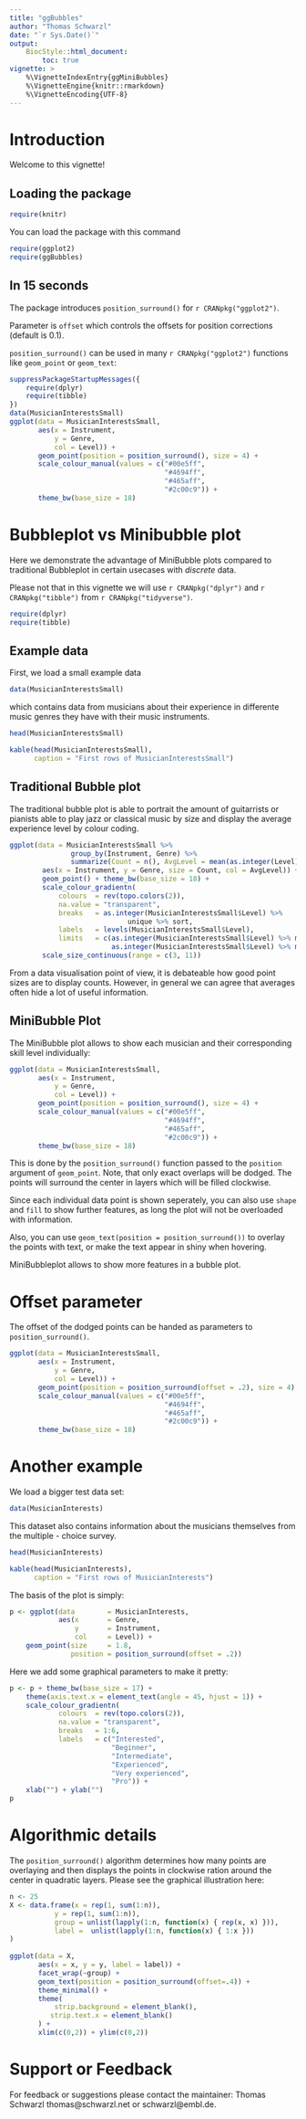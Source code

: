 ```yaml
---
title: "ggBubbles"
author: "Thomas Schwarzl"
date: "`r Sys.Date()`"
output: 
    BiocStyle::html_document:
        toc: true
vignette: >
    %\VignetteIndexEntry{ggMiniBubbles}
    %\VignetteEngine{knitr::rmarkdown}
    %\VignetteEncoding{UTF-8} 
---
```


# Introduction

Welcome to this vignette!

## Loading the package
```r
require(knitr)
```

You can load the package with this command

```r
require(ggplot2)
require(ggBubbles)
```


## In 15 seconds

The package introduces `position_surround()` for `r CRANpkg("ggplot2")`.

Parameter is `offset`  which controls the offsets for 
position corrections (default is 0.1).

`position_surround()` can be used in many `r CRANpkg("ggplot2")` functions like
`geom_point` or `geom_text`:

```r
suppressPackageStartupMessages({
    require(dplyr)
    require(tibble)
})
data(MusicianInterestsSmall)
ggplot(data = MusicianInterestsSmall,
       aes(x = Instrument,
           y = Genre,
           col = Level)) +
       geom_point(position = position_surround(), size = 4) +
       scale_colour_manual(values = c("#00e5ff",
                                      "#4694ff",
                                      "#465aff",
                                      "#2c00c9")) + 
       theme_bw(base_size = 18)
```


# Bubbleplot vs Minibubble plot

Here we demonstrate the advantage of MiniBubble plots compared to traditional 
Bubbleplot in certain usecases with *discrete* data. 

Please not that in this vignette we will use `r CRANpkg("dplyr")` and  `r CRANpkg("tibble")` from  `r CRANpkg("tidyverse")`.

```r
require(dplyr)
require(tibble)
```

## Example data

First, we load a small example data

```r
data(MusicianInterestsSmall)
```

which contains data from musicians about their experience in 
differente music genres they have with their music instruments.

```r
head(MusicianInterestsSmall)
```


```r
kable(head(MusicianInterestsSmall),
      caption = "First rows of MusicianInterestsSmall")
```

## Traditional Bubble plot

The traditional bubble plot is able to portrait the amount of guitarrists or pianists 
able to play jazz or classical music by size and display the average experience level by colour coding.  

```r
ggplot(data = MusicianInterestsSmall %>% 
               group_by(Instrument, Genre) %>% 
               summarize(Count = n(), AvgLevel = mean(as.integer(Level))),
        aes(x = Instrument, y = Genre, size = Count, col = AvgLevel)) +
        geom_point() + theme_bw(base_size = 18) +
        scale_colour_gradientn(
            colours  = rev(topo.colors(2)),
            na.value = "transparent",
            breaks   = as.integer(MusicianInterestsSmall$Level) %>% 
                             unique %>% sort,
            labels   = levels(MusicianInterestsSmall$Level),
            limits   = c(as.integer(MusicianInterestsSmall$Level) %>% min,
                         as.integer(MusicianInterestsSmall$Level) %>% max)) +
        scale_size_continuous(range = c(3, 11)) 
```
From a data visualisation point of view, it is debateable how good point sizes
are to display counts. However, in general we can agree that averages often hide
a lot of useful information.

## MiniBubble Plot

The MiniBubble plot allows to show each musician and their corresponding skill level
individually:
 
```r
ggplot(data = MusicianInterestsSmall,
       aes(x = Instrument,
           y = Genre,
           col = Level)) +
       geom_point(position = position_surround(), size = 4) +
       scale_colour_manual(values = c("#00e5ff",
                                      "#4694ff",
                                      "#465aff",
                                      "#2c00c9")) + 
       theme_bw(base_size = 18)
```

 This is done by the `position_surround()` function passed to the `position` argument of `geom_point`. Note, that only exact overlaps will be dodged. The points will surround the center in layers which will be filled clockwise. 
 
Since each individual data point is shown seperately, you can also use `shape` and `fill` 
to show further features, as long the plot will not be overloaded with information.

Also, you can use `geom_text(position = position_surround())` to overlay the points 
with text, or make the text appear in shiny when hovering.

MiniBubbleplot allows to show more features in a bubble plot.

# Offset parameter

The offset of the dodged points can be handed as parameters to `position_surround()`.

```r
ggplot(data = MusicianInterestsSmall,
       aes(x = Instrument,
           y = Genre,
           col = Level)) +
       geom_point(position = position_surround(offset = .2), size = 4) +
       scale_colour_manual(values = c("#00e5ff",
                                      "#4694ff",
                                      "#465aff",
                                      "#2c00c9")) + 
       theme_bw(base_size = 18)
```

# Another example 


We load a bigger test data set:

```r
data(MusicianInterests)
```

This dataset also contains information about the musicians themselves from the multiple - choice survey.

```r
head(MusicianInterests)
```

```r
kable(head(MusicianInterests),
      caption = "First rows of MusicianInterests")
```

The basis of the plot is simply:

```r
p <- ggplot(data        = MusicianInterests,
            aes(x       = Genre,
                y       = Instrument,
                col     = Level)) +
    geom_point(size     = 1.8, 
               position = position_surround(offset = .2))
```

Here we add some graphical parameters to make it pretty:

```r
p <- p + theme_bw(base_size = 17) + 
    theme(axis.text.x = element_text(angle = 45, hjust = 1)) +
    scale_colour_gradientn(
            colours  = rev(topo.colors(2)),
            na.value = "transparent",
            breaks   = 1:6,
            labels   = c("Interested",
                         "Beginner",
                         "Intermediate",
                         "Experienced",
                         "Very experienced",
                         "Pro")) +
    xlab("") + ylab("")
p
```

# Algorithmic details

The `position_surround()` algorithm determines how many points are overlaying and then 
displays the points in clockwise ration around the center in quadratic layers. Please
see the graphical illustration here:

```r
n <- 25
X <- data.frame(x = rep(1, sum(1:n)),
           y = rep(1, sum(1:n)),
           group = unlist(lapply(1:n, function(x) { rep(x, x) })),
           label =  unlist(lapply(1:n, function(x) { 1:x }))
)
    
ggplot(data = X, 
       aes(x = x, y = y, label = label)) +
       facet_wrap(~group) + 
       geom_text(position = position_surround(offset=.4)) + 
       theme_minimal() + 
       theme( 
           strip.background = element_blank(),
          strip.text.x = element_blank()
       ) + 
       xlim(c(0,2)) + ylim(c(0,2))
```

# Support or Feedback

For feedback or suggestions please contact the maintainer: Thomas Schwarzl thomas@schwarzl.net or schwarzl@embl.de.



